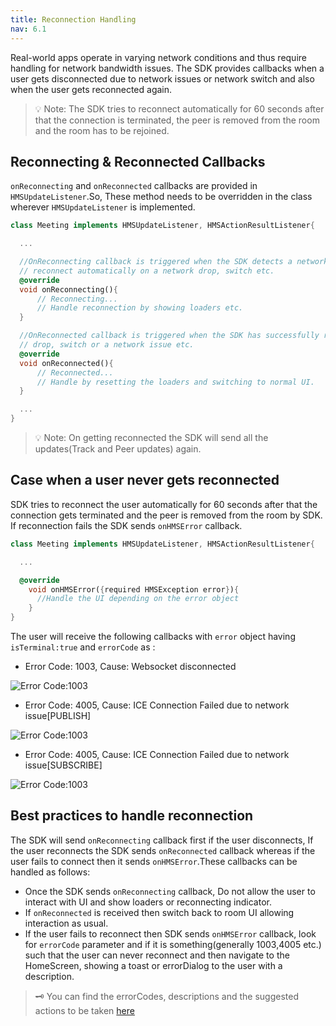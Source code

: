 ```yaml
---
title: Reconnection Handling
nav: 6.1
---
```


Real-world apps operate in varying network conditions and thus require handling for network bandwidth issues.
The SDK provides callbacks when a user gets disconnected due to network issues or network switch and also when the user gets reconnected again.

> 💡 Note: The SDK tries to reconnect automatically for 60 seconds after that the connection is terminated, the peer is removed from the room and the room has to be rejoined.

## Reconnecting & Reconnected Callbacks

`onReconnecting` and `onReconnected` callbacks are provided in `HMSUpdateListener`.So, These method needs to be overridden in the class wherever `HMSUpdateListener` is implemented.

```dart
class Meeting implements HMSUpdateListener, HMSActionResultListener{

  ...

  //OnReconnecting callback is triggered when the SDK detects a network issue or is trying to
  // reconnect automatically on a network drop, switch etc.
  @override
  void onReconnecting(){
      // Reconnecting...
      // Handle reconnection by showing loaders etc.
  }

  //OnReconnected callback is triggered when the SDK has successfully recovered from a network
  // drop, switch or a network issue etc.
  @override
  void onReconnected(){
      // Reconnected...
      // Handle by resetting the loaders and switching to normal UI.
  }

  ...
}
```

> 💡 Note: On getting reconnected the SDK will send all the updates(Track and Peer updates) again.

## Case when a user never gets reconnected

SDK tries to reconnect the user automatically for 60 seconds after that the connection gets terminated and the peer is removed from the room by SDK.
If reconnection fails the SDK sends `onHMSError` callback.

```dart
class Meeting implements HMSUpdateListener, HMSActionResultListener{

  ...

  @override
    void onHMSError({required HMSException error}){
      //Handle the UI depending on the error object
    }
}
```

The user will receive the following callbacks with `error` object having `isTerminal:true` and `errorCode` as :

-   Error Code: 1003, Cause: Websocket disconnected

![Error Code:1003](/docs/v2/flutter-errorCode-1003.png)

-   Error Code: 4005, Cause: ICE Connection Failed due to network issue[PUBLISH]

![Error Code:1003](/docs/v2/flutter-errorCode-4005-PUBLISH.png)

-   Error Code: 4005, Cause: ICE Connection Failed due to network issue[SUBSCRIBE]

![Error Code:1003](/docs/v2/flutter-errorCode-4005-SUBSCRIBE.png)

## Best practices to handle reconnection

The SDK will send `onReconnecting` callback first if the user disconnects, If the user reconnects the SDK sends `onReconnected` callback whereas if
the user fails to connect then it sends `onHMSError`.These callbacks can be handled as follows:

-   Once the SDK sends `onReconnecting` callback, Do not allow the user to interact with UI and show loaders or reconnecting indicator.
-   If `onReconnected` is received then switch back to room UI allowing interaction as usual.
-   If the user fails to reconnect then SDK sends `onHMSError` callback, look for `errorCode` parameter and if it is
    something(generally 1003,4005 etc.) such that the user can never reconnect and then navigate to the HomeScreen, showing a toast or errorDialog to the user with a description.

> 🗝️ You can find the errorCodes, descriptions and the suggested actions to be taken [here](./error-handling)
